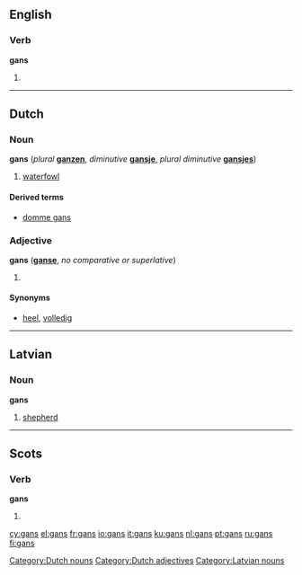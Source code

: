 {{see|Gans}}
==English==

===Verb===
'''gans'''

# {{Geordie}} {{third-person singular of|[[gan]]}}

----

==Dutch==

===Noun===
'''gans''' {{f}} (''plural'' '''[[ganzen]]''', ''diminutive'' '''[[gansje]]''', ''plural diminutive'' '''[[gansjes]]''')

# [[waterfowl]]

====Derived terms====
*[[domme gans]]

===Adjective===
'''gans''' ('''[[ganse]]''', ''no comparative or superlative'')

# {{defn|Dutch}}

====Synonyms====
*[[heel]], [[volledig]]

[[Category:Dutch nouns]]
[[Category:Dutch adjectives]]

----

==Latvian==

===Noun===
'''gans''' {{m}}

# [[shepherd]]
{{lv-noun-d1|gan|s}}

[[Category:Latvian nouns]]

----

==Scots==

===Verb===
'''gans'''

# {{third-person singular of|[[gan#Scots|gan]]|lang=Scots}}

[[cy:gans]]
[[el:gans]]
[[fr:gans]]
[[io:gans]]
[[it:gans]]
[[ku:gans]]
[[nl:gans]]
[[pt:gans]]
[[ru:gans]]
[[fi:gans]]